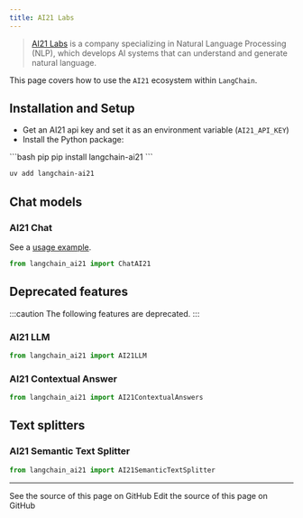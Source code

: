```yaml
---
title: AI21 Labs
---
```


>[AI21 Labs](https://www.ai21.com/about) is a company specializing in Natural
> Language Processing (NLP), which develops AI systems
> that can understand and generate natural language.

This page covers how to use the `AI21` ecosystem within `LangChain`.

## Installation and Setup

- Get an AI21 api key and set it as an environment variable (`AI21_API_KEY`)
- Install the Python package:

<CodeGroup>
```bash pip
pip install langchain-ai21
```

```bash uv
uv add langchain-ai21
```
</CodeGroup>

## Chat models

### AI21 Chat

See a [usage example](/oss/python/integrations/chat/ai21).

```python
from langchain_ai21 import ChatAI21
```

## Deprecated features

:::caution The following features are deprecated.
:::

### AI21 LLM

```python
from langchain_ai21 import AI21LLM
```

### AI21 Contextual Answer

```python
from langchain_ai21 import AI21ContextualAnswers
```

## Text splitters

### AI21 Semantic Text Splitter

```python
from langchain_ai21 import AI21SemanticTextSplitter
```

---

<CardGroup cols={2}>
  <Card title="View Source" icon="eye" href="https://github.com/langchain-ai/docs/blob/main/src/oss/python/integrations/providers/ai21.mdx">
    See the source of this page on GitHub
  </Card>
  <Card title="Edit Source" icon="pen-to-square" href="https://github.com/langchain-ai/docs/edit/main/src/oss/python/integrations/providers/ai21.mdx">
    Edit the source of this page on GitHub
  </Card>
</CardGroup>
